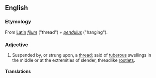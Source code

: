 ==English==
===Etymology===
From [[w:Latin|Latin]] ''[[filum]]'' ("thread") + ''[[pendulus]]'' ("hanging").

===Adjective===
{{en-adj}}

# Suspended by, or strung upon, a [[thread]]; said of [[tuberous]] swellings in the middle or at the extremities of slender, threadlike [[rootlet]]s.

====Translations====
{{trans-top|suspended by a thread}}
{{trans-mid}}
{{trans-bottom}}

{{Webster 1913}}